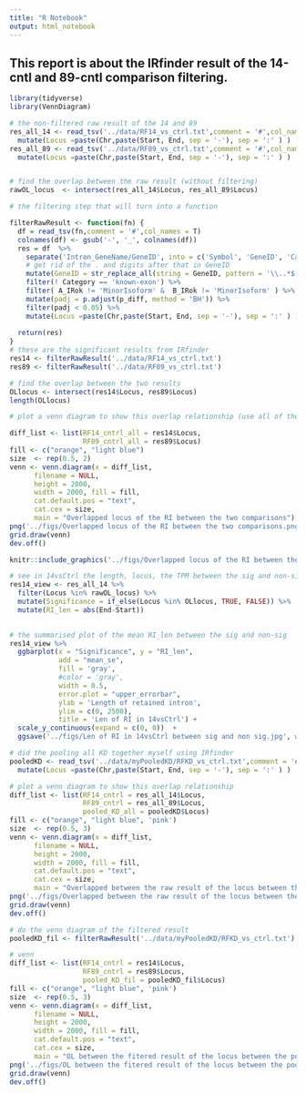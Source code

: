 ```yaml
---
title: "R Notebook"
output: html_notebook
---
```


## This report is about the IRfinder result of the 14-cntl and 89-cntl comparison filtering.

```r
library(tidyverse)
library(VennDiagram)
```

```r
# the non-filtered raw result of the 14 and 89
res_all_14 <- read_tsv('../data/RF14_vs_ctrl.txt',comment = '#',col_names = T) %>%
  mutate(Locus =paste(Chr,paste(Start, End, sep = '-'), sep = ':' ) )
res_all_89 <- read_tsv('../data/RF89_vs_ctrl.txt',comment = '#',col_names = T) %>%
  mutate(Locus =paste(Chr,paste(Start, End, sep = '-'), sep = ':' ) )


# find the overlap between the raw result (without filtering)
rawOL_locus  <- intersect(res_all_14$Locus, res_all_89$Locus)
```

```r
# the filtering step that will turn into a function

filterRawResult <- function(fn) {
  df = read_tsv(fn,comment = '#',col_names = T) 
  colnames(df) <- gsub('-', '_', colnames(df))
  res = df  %>%
    separate('Intron_GeneName/GeneID', into = c('Symbol', 'GeneID', 'Category'), sep = '/') %>%
    # get rid of the . and digits after that in GeneID
    mutate(GeneID = str_replace_all(string = GeneID, pattern = '\\..*$', replacement = '')) %>%
    filter(! Category == 'known-exon') %>%
    filter( A_IRok != 'MinorIsoform' &  B_IRok != 'MinorIsoform' ) %>%
    mutate(padj = p.adjust(p_diff, method = 'BH')) %>%
    filter(padj < 0.05) %>%
    mutate(Locus =paste(Chr,paste(Start, End, sep = '-'), sep = ':' ) )
  
  return(res)
}
# these are the significant results from IRfinder  
res14 <- filterRawResult('../data/RF14_vs_ctrl.txt')
res89 <- filterRawResult('../data/RF89_vs_ctrl.txt')
```

```r
# find the overlap between the two results
OLlocus <- intersect(res14$Locus, res89$Locus)
length(OLlocus)
```
```r
# plot a venn diagram to show this overlap relationship (use all of the data, unfiltered result)

diff_list <- list(RF14_cntrl_all = res14$Locus,
                  RF89_cntrl_all = res89$Locus)
fill <- c("orange", "light blue")
size  <- rep(0.5, 2)
venn <- venn.diagram(x = diff_list, 
      filename = NULL,
      height = 2000,
      width = 2000, fill = fill,
      cat.default.pos = "text", 
      cat.cex = size,
      main = "Overlapped locus of the RI between the two comparisons");
png('../figs/Overlapped locus of the RI between the two comparisons.png', width = 4, height = 4, units = 'in', res = 300)
grid.draw(venn)
dev.off()
```

```r
knitr::include_graphics('../figs/Overlapped locus of the RI between the two comparisons.png')
```


```r
# see in 14vsCtrl the length, locus, the TPM between the sig and non-sig ones.
res14_view <- res_all_14 %>%
  filter(Locus %in% rawOL_locus) %>%
  mutate(Significance = if_else(Locus %in% OLlocus, TRUE, FALSE)) %>%
  mutate(RI_len = abs(End-Start))
  
```

```r
# the summarised plot of the mean RI_len between the sig and non-sig
res14_view %>%
  ggbarplot(x = "Significance", y = "RI_len",
            add = "mean_se", 
            fill = 'gray',
            #color = 'gray',
            width = 0.5,
            error.plot = "upper_errorbar",
            ylab = 'Length of retained intron',
            ylim = c(0, 2500), 
            title = 'Len of RI in 14vsCtrl') + 
  scale_y_continuous(expand = c(0, 0))  +
  ggsave('../figs/Len of RI in 14vsCtrl between sig and non sig.jpg', width = 8, height = 8, dpi = 300)
```

```r
# did the pooling all KD together myself using IRfinder
pooledKD <- read_tsv('../data/myPooledKD/RFKD_vs_ctrl.txt',comment = '#',col_names = T) %>%
  mutate(Locus =paste(Chr,paste(Start, End, sep = '-'), sep = ':' ) )
```

```r
# plot a venn diagram to show this overlap relationship
diff_list <- list(RF14_cntrl = res_all_14$Locus,
                  RF89_cntrl = res_all_89$Locus,
                  pooled_KD_all = pooledKD$Locus)
fill <- c("orange", "light blue", 'pink')
size  <- rep(0.5, 3)
venn <- venn.diagram(x = diff_list, 
      filename = NULL,
      height = 2000,
      width = 2000, fill = fill,
      cat.default.pos = "text", 
      cat.cex = size,
      main = "Overlapped between the raw result of the locus between the pooled and separate");
png('../figs/Overlapped between the raw result of the locus between the pooled and separate.png', width = 4, height = 4, units = 'in', res = 300)
grid.draw(venn)
dev.off()
```

```r
# do the venn diagram of the filtered result
pooledKD_fil <- filterRawResult('../data/myPooledKD/RFKD_vs_ctrl.txt')

# venn
diff_list <- list(RF14_cntrl = res14$Locus,
                  RF89_cntrl = res89$Locus,
                  pooled_KD_fil = pooledKD_fil$Locus)
fill <- c("orange", "light blue", 'pink')
size  <- rep(0.5, 3)
venn <- venn.diagram(x = diff_list, 
      filename = NULL,
      height = 2000,
      width = 2000, fill = fill,
      cat.default.pos = "text", 
      cat.cex = size,
      main = "OL between the fitered result of the locus between the pooled and separate");
png('../figs/OL between the fitered result of the locus between the pooled and separate.png', width = 4, height = 4, units = 'in', res = 300)
grid.draw(venn)
dev.off()
```

